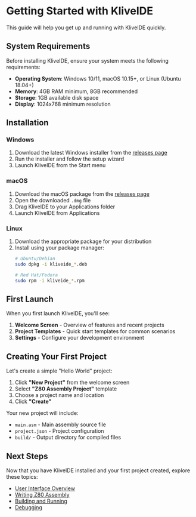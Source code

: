 # Getting Started with KliveIDE

This guide will help you get up and running with KliveIDE quickly.

## System Requirements

Before installing KliveIDE, ensure your system meets the following requirements:

- **Operating System**: Windows 10/11, macOS 10.15+, or Linux (Ubuntu 18.04+)
- **Memory**: 4GB RAM minimum, 8GB recommended
- **Storage**: 1GB available disk space
- **Display**: 1024x768 minimum resolution

## Installation

### Windows

1. Download the latest Windows installer from the [releases page](https://github.com/dotneteer/klive/releases)
2. Run the installer and follow the setup wizard
3. Launch KliveIDE from the Start menu

### macOS

1. Download the macOS package from the [releases page](https://github.com/dotneteer/klive/releases)
2. Open the downloaded `.dmg` file
3. Drag KliveIDE to your Applications folder
4. Launch KliveIDE from Applications

### Linux

1. Download the appropriate package for your distribution
2. Install using your package manager:
   ```bash
   # Ubuntu/Debian
   sudo dpkg -i kliveide_*.deb
   
   # Red Hat/Fedora
   sudo rpm -i kliveide_*.rpm
   ```

## First Launch

When you first launch KliveIDE, you'll see:

1. **Welcome Screen** - Overview of features and recent projects
2. **Project Templates** - Quick start templates for common scenarios
3. **Settings** - Configure your development environment

## Creating Your First Project

Let's create a simple "Hello World" project:

1. Click **"New Project"** from the welcome screen
2. Select **"Z80 Assembly Project"** template
3. Choose a project name and location
4. Click **"Create"**

Your new project will include:
- `main.asm` - Main assembly source file
- `project.json` - Project configuration
- `build/` - Output directory for compiled files

## Next Steps

Now that you have KliveIDE installed and your first project created, explore these topics:

- [User Interface Overview](/user-guide/interface)
- [Writing Z80 Assembly](/user-guide/assembly)
- [Building and Running](/user-guide/build-run)
- [Debugging](/user-guide/debugging)
